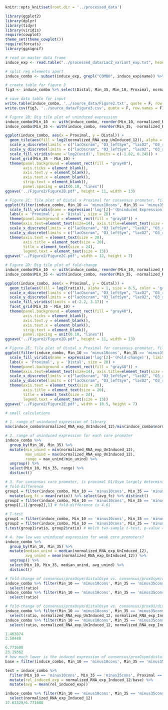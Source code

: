 ```r
knitr::opts_knit$set(root.dir = '../processed_data')
```

```r
library(ggplot2)
library(dplyr)
library(tidyr)
library(viridis)
require(cowplot)
theme_set(theme_cowplot())
require(forcats)
library(ggsignif)
```

```r
# read in master data frame
induce_exp <- read.table("../processed_data/LacZ_variant_exp.txt", header = T)

# split reg elements apart
induce_combo <- subset(induce_exp, grepl("COMBO", induce_exp$name)) %>% separate(col = 'name', into = c("Library", "Distal", "Min_35", "Min_10", "Proximal"), sep = "-", remove = F)

# create table for figure 3
fig3 <- induce_combo %>% select(Distal, Min_35, Min_10, Proximal, normalized_RNA_exp_UnInduced_12, normalized_RNA_exp_Induced_12)

# save data table for input
write.table(induce_combo, '../source_data/Figure2.txt', quote = F, row.names = F, sep = '\t')
write.csv(fig3, '../source_data/Figure3.csv', quote = F, row.names = F)

```

```r
# Figure 2B: Big tile plot of uninduced expression
induce_combo$Min_10  <- with(induce_combo, reorder(Min_10, normalized_RNA_exp_Induced_12, median))
induce_combo$Min_35 <- with(induce_combo, reorder(Min_35, -normalized_RNA_exp_Induced_12, median))

ggplot(induce_combo, aes(x = Proximal, y = Distal)) + 
  geom_tile(aes(fill = log2(normalized_RNA_exp_UnInduced_12)), alpha = 1, size = 0.5, color = 'gray20') + 
  scale_x_discrete(limits = c("lacOscram", "O3_leftSym", "lacO2", "O3_rightSym", "O1_rightSym", "O2_leftSym", "lacO3", "O2_rightSym", "lacO1", "lacOsym")) + 
  scale_y_discrete(limits = c("lacOscram", "O3_leftSym", "lacO2", "O3_rightSym", "O1_rightSym", "O2_leftSym", "lacO3", "O2_rightSym", "lacO1", "lacOsym")) + 
  scale_fill_viridis(name ='log2(unid)', limits = c(-1.82, 6.245)) +
  facet_grid(Min_35 ~ Min_10) +
  theme(panel.background = element_rect(fill = "gray40"), 
        axis.ticks = element_blank(), 
        axis.text.y = element_blank(), 
        axis.text.x = element_blank(), 
        strip.text = element_blank(),
        panel.spacing = unit(0.10, "lines"))
ggsave('../Figure2/Figure2B.pdf', height = 11, width = 13)
```

```r
# Figure 2C: Tile plot of Distal x Proximal for consensus promoter, fill is Uninduced Expression. 
ggplot(filter(induce_combo, Min_10 == 'minus10cons', Min_35 == 'minus35cons'), aes(x = Proximal, y = Distal)) + geom_tile(aes(fill = log2(normalized_RNA_exp_UnInduced_12)), color = 'black', alpha = 0.9, size = 0.25) + theme(axis.text.x = element_text(angle = 45, hjust = 1, size = 15), axis.text.y = element_text(size = 15)) +
  scale_fill_viridis(name = expression('log'[2]~'(Uninduced Expression)'), limits = c(-1.82, 6.245)) +
  labs(x = 'Proximal', y = 'Distal', size = 20) +
  theme(panel.background = element_rect(fill = "gray40")) +
  theme(axis.text=element_text(size=14), axis.title=element_text(size = 14)) +
  scale_x_discrete(limits = c("lacOscram", "O3_leftSym", "lacO2", "O3_rightSym", "O1_rightSym", "O2_leftSym", "lacO3", "O2_rightSym", "lacO1", "lacOsym")) + 
  scale_y_discrete(limits = c("lacOscram", "O3_leftSym", "lacO2", "O3_rightSym", "O1_rightSym", "O2_leftSym", "lacO3", "O2_rightSym", "lacO1", "lacOsym")) + 
  theme(axis.text = element_text(size = 20),
        axis.title = element_text(size = 20),
        title = element_text(size = 24),
        legend.text = element_text(size = 15))
ggsave('../Figure2/Figure2C.pdf', width = 12, height = 7)
```

```r
# Figure 2D: Big tile plot of fold-change
induce_combo$Min_10  <- with(induce_combo, reorder(Min_10, normalized_RNA_exp_Induced_12, median))
induce_combo$Min_35 <- with(induce_combo, reorder(Min_35, -normalized_RNA_exp_Induced_12, median))

ggplot(induce_combo, aes(x = Proximal, y = Distal)) + 
  geom_tile(aes(fill = log2(ratio)), alpha = 1, size = 0.5, color = 'gray20') + 
  scale_x_discrete(limits = c("lacOscram", "O3_leftSym", "lacO2", "O3_rightSym", "O1_rightSym", "O2_leftSym", "lacO3", "O2_rightSym", "lacO1", "lacOsym")) + 
  scale_y_discrete(limits = c("lacOscram", "O3_leftSym", "lacO2", "O3_rightSym", "O1_rightSym", "O2_leftSym", "lacO3", "O2_rightSym", "lacO1", "lacOsym")) + 
  scale_fill_viridis(limits = c(-2.2, 3.17)) +
  facet_grid(Min_35 ~ Min_10) +
  theme(panel.background = element_rect(fill = "gray40"), 
        axis.ticks = element_blank(), 
        axis.text.y = element_blank(), 
        axis.text.x = element_blank(), 
        strip.text = element_blank(),
        panel.spacing = unit(0.10, "lines"))
ggsave('../Figure2/Figure2D.pdf', height = 11, width = 13)
```


```r
# Figure 2E: Tile plot of Distal x Proximal for consensus promoter, fill is Fold Change. 
ggplot(filter(induce_combo, Min_10 == 'minus10cons', Min_35 == 'minus35cons'), aes(x = Proximal, y = Distal)) + geom_tile(aes(fill = log2(ratio)), color = 'black', alpha = 0.9, size = 0.25) + theme(axis.text.x = element_text(angle = 45, hjust = 1, size = 15), axis.text.y = element_text(size = 15)) +
  scale_fill_viridis(name = expression('log'[2]~'(Fold-change)'), limits = c(-2.2, 3.17)) +
  labs(x = 'Proximal', y = 'Distal', size = 20) +
  theme(panel.background = element_rect(fill = "gray40")) +
  theme(axis.text=element_text(size=14), axis.title=element_text(size = 14)) +
  scale_x_discrete(limits = c("lacOscram", "O3_leftSym", "lacO2", "O3_rightSym", "O1_rightSym", "O2_leftSym", "lacO3", "O2_rightSym", "lacO1", "lacOsym")) + 
  scale_y_discrete(limits = c("lacOscram", "O3_leftSym", "lacO2", "O3_rightSym", "O1_rightSym", "O2_leftSym", "lacO3", "O2_rightSym", "lacO1", "lacOsym")) + 
  theme(axis.text = element_text(size = 20),
        axis.title = element_text(size = 20),
        title = element_text(size = 24),
        legend.text = element_text(size = 15))
ggsave('../Figure2/Figure2E.pdf', width = 10.5, height = 7)
```

```r
# small calculations

# 1. range of uninduced expression of library
max(induce_combo$normalized_RNA_exp_UnInduced_12)/min(induce_combo$normalized_RNA_exp_UnInduced_12)

# 2. range of uninduced expression for each core promoter
induce_combo %>%
  group_by(Min_10, Min_35) %>%
  mutate(min_unind = min(normalized_RNA_exp_UnInduced_12),
         max_unind = max(normalized_RNA_exp_UnInduced_12),
         range = max_unind/min_unind) %>%
  ungroup() %>%
  select(Min_10, Min_35, range) %>%
  distinct()

# 3. For consensus core promoter, is proximal O1/Osym largely deterministic of fold-change?
# fold-difference
group1 = filter(induce_combo, Min_10 == 'minus10cons', Min_35 == 'minus35cons', Proximal == 'lacOsym' | Proximal == 'lacO1') %>%
  mutate(avg_fc = mean(ratio)) %>% select(avg_fc) %>% distinct()
group2 = filter(induce_combo, Min_10 == 'minus10cons', Min_35 == 'minus35cons', !(Proximal == 'lacOsym' | Proximal == 'lacO1')) %>% mutate(avg_fc = mean(ratio)) %>% select(avg_fc) %>% distinct()
group1[,1]/group2[,1] # fold-difference is 4.61

# T-test
group1 = filter(induce_combo, Min_10 == 'minus10cons', Min_35 == 'minus35cons', Proximal == 'lacOsym' | Proximal == 'lacO1')
group2 = filter(induce_combo, Min_10 == 'minus10cons', Min_35 == 'minus35cons', !(Proximal == 'lacOsym' | Proximal == 'lacO1'))
t.test(group1$ratio, group2$ratio) # Welch two-sample t-test, p-value = 1.44e-06

# 4. how low was uninduced expression for weak core promoters?
induce_combo %>%
  group_by(Min_10, Min_35) %>%
  mutate(median_unind = median(normalized_RNA_exp_UnInduced_12),
         avg_unind = mean(normalized_RNA_exp_UnInduced_12)) %>%
  ungroup() %>%
  select(Min_10, Min_35, median_unind, avg_unind) %>%
  distinct()

# fold-change of consensus/proxOsym/distalOsym vs. consensus/proxOsym/distalO3
induce_combo %>% filter(Min_10 == 'minus10cons', Min_35 == 'minus35cons', Proximal == 'lacOsym', Distal == 'lacOsym') %>%
  select(ratio)
induce_combo %>% filter(Min_10 == 'minus10cons', Min_35 == 'minus35cons', Proximal == 'lacOsym', Distal == 'lacO3') %>%
  select(ratio)

# fold-change of consensus/proxOsym/distalOsym vs. consensus/proxO1/distalOsym
induce_combo %>% filter(Min_10 == 'minus10cons', Min_35 == 'minus35cons', Proximal == 'lacOsym', Distal == 'lacOsym') %>%
  select(ratio, normalized_RNA_exp_UnInduced_12, normalized_RNA_exp_Induced_12)
induce_combo %>% filter(Min_10 == 'minus10cons', Min_35 == 'minus35cons', Proximal == 'lacO1', Distal == 'lacOsym') %>%
  select(ratio, normalized_RNA_exp_UnInduced_12, normalized_RNA_exp_Induced_12)

1.463874
2.58448

6.771608
23.19362	
# how much lower is the induced expression of consensus/proxOsym/distalOsym vs. consensus/proxOsym/distalO3 
base = filter(induce_combo, Min_10 == 'minus10cons', Min_35 == 'minus35cons', Proximal == 'lacOsym', Distal == 'lacOsym')$normalized_RNA_exp_Induced_12

test = induce_combo %>% 
  filter(Min_10 == 'minus10cons', Min_35 == 'minus35cons', Proximal == 'lacOsym') %>%
  mutate(rel_induced_exp = normalized_RNA_exp_Induced_12/base) %>%
  mutate(avg = mean(rel_induced_exp))

induce_combo %>% filter(Min_10 == 'minus10cons', Min_35 == 'minus35cons', Proximal == 'lacOsym', Distal == 'lacO3') %>%
  select(normalized_RNA_exp_Induced_12)
37.63329/6.771608

```








